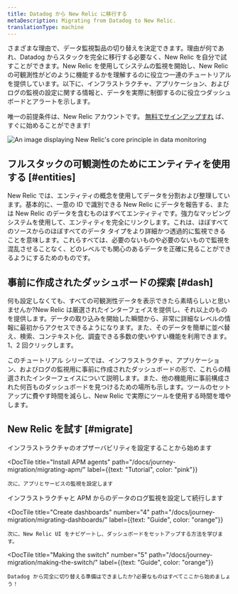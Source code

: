 ```yaml
---
title: Datadog から New Relic に移行する
metaDescription: Migrating from Datadog to New Relic.
translationType: machine
---
```



さまざまな理由で、データ監視製品の切り替えを決定できます。理由が何であれ、Datadog からスタックを完全に移行する必要なく、New Relic を自分で試すことができます。New Relic を使用してシステムの監視を開始し、New Relic の可観測性がどのように機能するかを理解するのに役立つ一連のチュートリアルを提供しています。以下に、インフラストラクチャ、アプリケーション、およびログの監視の設定に関する情報と、データを実際に制御するのに役立つダッシュボードとアラートを示します。

唯一の前提条件は、New Relic アカウントです。 [無料でサインアップすれ](https://newrelic.com/signup) ば、すぐに始めることができます!

<img
  title="Our philosophy"
  alt="An image displaying New Relic's core principle in data monitoring"
  src={migrationOurPhilosophy}
/>

## フルスタックの可観測性のためにエンティティを使用する [#entities]

New Relic では、エンティティの概念を使用してデータを分割および整理しています。基本的に、一意の ID で識別できる New Relic にデータを報告する、または New Relic のデータを含むものはすべてエンティティです。強力なマッピング システムを使用して、エンティティを完全にリンクします。これは、ほぼすべてのソースからのほぼすべてのデータ タイプをより詳細かつ透過的に監視できることを意味します。これらすべては、必要のないものや必要のないもので監視を混乱させることなく、どのレベルでも関心のあるデータを正確に見ることができるようにするためのものです。

## 事前に作成されたダッシュボードの探索 [#dash]

何も設定しなくても、すべての可観測性データを表示できたら素晴らしいと思いませんか?New Relic は厳選されたインターフェイスを提供し、それ以上のものを提供します。データの取り込みを開始した瞬間から、非常に詳細なレベルの情報に最初からアクセスできるようになります。また、そのデータを簡単に並べ替え、検索、コンテキスト化、調査できる多数の使いやすい機能を利用できます。 1、2 回クリックします。

このチュートリアル シリーズでは、インフラストラクチャ、アプリケーション、およびログの監視用に事前に作成されたダッシュボードの形で、これらの精選されたインターフェイスについて説明します。また、他の機能用に事前構成された何百ものダッシュボードを見つけるための場所も示します。ツールのセットアップに費やす時間を減らし、New Relic で実際にツールを使用する時間を増やします。

## New Relic を試す [#migrate]

<DocTiles numbered>
  <DocTile
    title="Install infrastructure agents"
    path="/docs/journey-migration/migrating-infra/"
    label={{text: "Tutorial", color: "pink"}}
  >
    インフラストラクチャのオブザーバビリティを設定することから始めます
  </DocTile>

  <DocTile
    title="Install APM agents"
    path="/docs/journey-migration/migrating-apm/"
    label={{text: "Tutorial", color: "pink"}}
  >
    次に、アプリとサービスの監視を設定します
  </DocTile>
</DocTiles>

<DocTiles>
  <DocTile
    title="Monitor your logs"
    number="3"
    path="/docs/journey-migration/migrating-logs/"
    label={{text: "Tutorial", color: "pink"}}
  >
    インフラストラクチャと APM からのデータのログ監視を設定して続行します
  </DocTile>

  <DocTile
    title="Create dashboards"
    number="4"
    path="/docs/journey-migration/migrating-dashboards/"
    label={{text: "Guide", color: "orange"}}
  >
    次に、New Relic UI をナビゲートし、ダッシュボードをセットアップする方法を学びます。
  </DocTile>

  <DocTile
    title="Making the switch"
    number="5"
    path="/docs/journey-migration/making-the-switch/"
    label={{text: "Guide", color: "orange"}}
  >
    Datadog から完全に切り替える準備はできましたか?必要なものはすべてここから始めましょう！
  </DocTile>
</DocTiles>